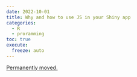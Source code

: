 ```yaml
---
date: 2022-10-01
title: Why and how to use JS in your Shiny app
categories:
  - R
  - proramming
toc: true
execute:
  freeze: auto
---
```


[Permanently moved.](../../posts/2022-10-01-why_js_shiny.qmd)
